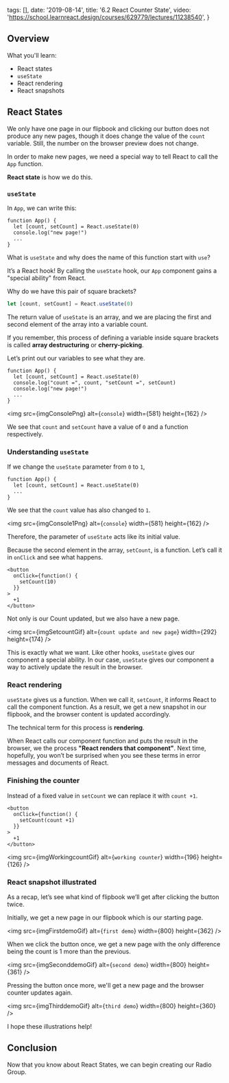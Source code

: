 
  tags: [],
  date: '2019-08-14',
  title: '6.2 React Counter State',
  video: 'https://school.learnreact.design/courses/629779/lectures/11238540',
}


## Overview

What you'll learn:

- React states
- `useState`
- React rendering
- React snapshots

## React States

We only have one page in our flipbook and clicking our button does not produce any new pages, though it does change the value of the `count` variable. Still, the number on the browser preview does not change.

In order to make new pages, we need a special way to tell React to call the `App` function.

**React state** is how we do this.

### `useState`

In `App`, we can write this:

```jsx{2}
function App() {
  let [count, setCount] = React.useState(0)
  console.log("new page!")
  ...
}
```

What is `useState` and why does the name of this function start with `use`?

It’s a React hook! By calling the `useState` hook, our `App` component gains a "special ability" from React.

Why do we have this pair of square brackets?

```jsx
let [count, setCount] = React.useState(0)
```

The return value of `useState` is an array, and we are placing the first and second element of the array into a variable count.

If you remember, this process of defining a variable inside square brackets is called **array destructuring** or **cherry-picking**.

Let’s print out our variables to see what they are.

```jsx{3}
function App() {
  let [count, setCount] = React.useState(0)
  console.log("count =", count, "setCount =", setCount)
  console.log("new page!")
  ...
}
```

<img src={imgConsolePng} alt={`console`} width={581} height={162} />

We see that `count` and `setCount` have a value of `0` and a function respectively.

### Understanding `useState`

If we change the `useState` parameter from `0` to `1`,

```jsx{2}
function App() {
  let [count, setCount] = React.useState(0)
  ...
}
```

We see that the `count` value has also changed to `1`.

<img src={imgConsole1Png} alt={`console`} width={581} height={162} />

Therefore, the parameter of `useState` acts like its initial value.

Because the second element in the array, `setCount`, is a function. Let’s call it in `onClick` and see what happens.

```jsx{3}
<button
  onClick={function() {
    setCount(10)
  }}
>
  +1
</button>
```

Not only is our Count updated, but we also have a new page.

<img
  src={imgSetcountGif}
  alt={`count update and new page`}
  width={292}
  height={174}
/>

This is exactly what we want. Like other hooks, `useState` gives our component a special ability. In our case, `useState` gives our component a way to actively update the result in the browser.

### React rendering

`useState` gives us a function. When we call it, `setCount`, it informs React to call the component function. As a result, we get a new snapshot in our flipbook, and the browser content is updated accordingly.

The technical term for this process is **rendering**.

When React calls our component function and puts the result in the browser, we the process **"React renders that component"**. Next time, hopefully, you won’t be surprised when you see these terms in error messages and documents of React.

### Finishing the counter

Instead of a fixed value in `setCount` we can replace it with `count +1`.

```jsx{3}
<button
  onClick={function() {
    setCount(count +1)
  }}
>
  +1
</button>
```

<img
  src={imgWorkingcountGif}
  alt={`working counter`}
  width={196}
  height={126}
/>

### React snapshot illustrated

As a recap, let’s see what kind of flipbook we’ll get after clicking the button twice.

Initially, we get a new page in our flipbook which is our starting page.

<img src={imgFirstdemoGif} alt={`first demo`} width={800} height={362} />

When we click the button once, we get a new page with the only difference being the count is 1 more than the previous.

<img src={imgSeconddemoGif} alt={`second demo`} width={800} height={361} />

Pressing the button once more, we'll get a new page and the browser counter updates again.

<img src={imgThirddemoGif} alt={`third demo`} width={800} height={360} />

I hope these illustrations help!

## Conclusion

Now that you know about React States, we can begin creating our Radio Group.
